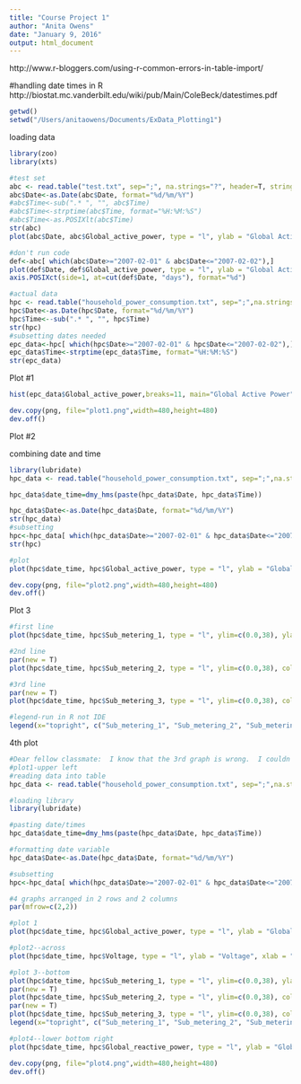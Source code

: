 ```yaml
---
title: "Course Project 1"
author: "Anita Owens"
date: "January 9, 2016"
output: html_document
---
```


http://www.r-bloggers.com/using-r-common-errors-in-table-import/

#handling date times in R
http://biostat.mc.vanderbilt.edu/wiki/pub/Main/ColeBeck/datestimes.pdf

```r
getwd()
setwd("/Users/anitaowens/Documents/ExData_Plotting1")
```

loading data
```r
library(zoo)
library(xts)

#test set
abc <- read.table("test.txt", sep=";", na.strings="?", header=T, stringsAsFactors=FALSE)
abc$Date<-as.Date(abc$Date, format="%d/%m/%Y")
#abc$Time<-sub(".* ", "", abc$Time)
#abc$Time<-strptime(abc$Time, format="%H:%M:%S")
#abc$Time<-as.POSIXlt(abc$Time)
str(abc)
plot(abc$Date, abc$Global_active_power, type = "l", ylab = "Global Active Power (kilowatts)", xlab = " ")

#don't run code
def<-abc[ which(abc$Date>="2007-02-01" & abc$Date<="2007-02-02"),]
plot(def$Date, def$Global_active_power, type = "l", ylab = "Global Active Power (kilowatts)", xlab = " ")
axis.POSIXct(side=1, at=cut(def$Date, "days"), format="%d")

#actual data
hpc <- read.table("household_power_consumption.txt", sep=";",na.strings="?", header=T,  stringsAsFactors=FALSE)
hpc$Date<-as.Date(hpc$Date, format="%d/%m/%Y")
hpc$Time<--sub(".* ", "", hpc$Time)
str(hpc)
#subsetting dates needed
epc_data<-hpc[ which(hpc$Date>="2007-02-01" & hpc$Date<="2007-02-02"),]
epc_data$Time<-strptime(epc_data$Time, format="%H:%M:%S")
str(epc_data)
```
Plot #1

```r
hist(epc_data$Global_active_power,breaks=11, main="Global Active Power", col="red",  xlab="Global Active Power (kilowatts)")

dev.copy(png, file="plot1.png",width=480,height=480)
dev.off()

```
Plot #2
 

combining date and time
```r
library(lubridate)
hpc_data <- read.table("household_power_consumption.txt", sep=";",na.strings="?", header=T,  stringsAsFactors=FALSE)

hpc_data$date_time=dmy_hms(paste(hpc_data$Date, hpc_data$Time))

hpc_data$Date<-as.Date(hpc_data$Date, format="%d/%m/%Y")
str(hpc_data)
#subsetting
hpc<-hpc_data[ which(hpc_data$Date>="2007-02-01" & hpc_data$Date<="2007-02-02"),]
str(hpc)

#plot
plot(hpc$date_time, hpc$Global_active_power, type = "l", ylab = "Global Active Power (kilowatts)", xlab = " ")

dev.copy(png, file="plot2.png",width=480,height=480)
dev.off()
```
Plot 3
```r
#first line
plot(hpc$date_time, hpc$Sub_metering_1, type = "l", ylim=c(0.0,38), ylab = "Energy Submetering", xlab = " ")

#2nd line
par(new = T)
plot(hpc$date_time, hpc$Sub_metering_2, type = "l", ylim=c(0.0,38), col="red", axes = T, xlab=" ", ylab = "")

#3rd line
par(new = T)
plot(hpc$date_time, hpc$Sub_metering_3, type = "l", ylim=c(0.0,38), col="blue", axes = T, xlab=" ", ylab = " ")

#legend-run in R not IDE
legend(x="topright", c("Sub_metering_1", "Sub_metering_2", "Sub_metering_3"), lty = c(1,1,1), lwd = c(1.5,1.5,1.5), col = c("black", "red", "blue"))

```

4th plot
```r
#Dear fellow classmate:  I know that the 3rd graph is wrong.  I couldn't get it to work and I ran out of time so I understand that I will lose points for plot 4.
#plot1-upper left
#reading data into table
hpc_data <- read.table("household_power_consumption.txt", sep=";",na.strings="?", header=T,  stringsAsFactors=FALSE)

#loading library
library(lubridate)

#pasting date/times
hpc_data$date_time=dmy_hms(paste(hpc_data$Date, hpc_data$Time))

#formatting date variable
hpc_data$Date<-as.Date(hpc_data$Date, format="%d/%m/%Y")

#subsetting
hpc<-hpc_data[ which(hpc_data$Date>="2007-02-01" & hpc_data$Date<="2007-02-02"),]

#4 graphs arranged in 2 rows and 2 columns
par(mfrow=c(2,2))

#plot 1
plot(hpc$date_time, hpc$Global_active_power, type = "l", ylab = "Global Active Power", xlab = " ")

#plot2--across
plot(hpc$date_time, hpc$Voltage, type = "l", ylab = "Voltage", xlab = "datetime")

#plot 3--bottom
plot(hpc$date_time, hpc$Sub_metering_1, type = "l", ylim=c(0.0,38), ylab = "Energy Sub metering", xlab = " ")
par(new = T)
plot(hpc$date_time, hpc$Sub_metering_2, type = "l", ylim=c(0.0,38), col="red", axes = T, xlab=" ", ylab = "")
par(new = T)
plot(hpc$date_time, hpc$Sub_metering_3, type = "l", ylim=c(0.0,38), col="blue", axes = T, xlab=" ", ylab = " ")
legend(x="topright", c("Sub_metering_1", "Sub_metering_2", "Sub_metering_3"), lty = c(1,1,1), lwd = c(1.5,1.5,1.5), col = c("black", "red", "blue"))

#plot4--lower bottom right
plot(hpc$date_time, hpc$Global_reactive_power, type = "l", ylab = "Global_reactive_power", xlab = "datetime")

dev.copy(png, file="plot4.png",width=480,height=480)
dev.off()
```

